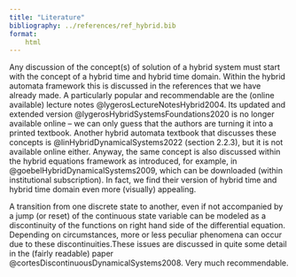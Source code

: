 ```yaml
---
title: "Literature"
bibliography: ../references/ref_hybrid.bib
format:
    html     
---
```


Any discussion of the concept(s) of solution of a hybrid system must start with the concept of a hybrid time and hybrid time domain. Within the hybrid automata framework this is discussed in the references that we have already made. A particularly popular and recommendable are the (online available) lecture notes @lygerosLectureNotesHybrid2004. Its updated and extended version @lygerosHybridSystemsFoundations2020 is no longer available online – we can only guess that the authors are turning it into a printed textbook. Another hybrid automata textbook that discusses these concepts is @linHybridDynamicalSystems2022 (section 2.2.3), but it is not available online either. Anyway, the same concept is also discussed within the hybrid equations framework as introduced, for example, in @goebelHybridDynamicalSystems2009, which can be downloaded (within institutional subscription). In fact, we find their version of hybrid time and hybrid time domain even more (visually) appealing.  

A transition from one discrete state to another, even if not accompanied by a jump (or reset) of the continuous state variable can be modeled as a discontinuity of the functions on right hand side of the differential equation. Depending on circumstances, more or less peculiar phenomena can occur due to these discontinuities.These issues are discussed in quite some detail in the (fairly readable) paper @cortesDiscontinuousDynamicalSystems2008. Very much recommendable. 